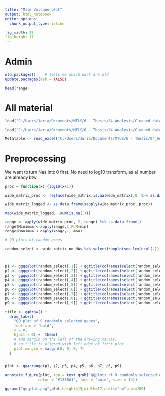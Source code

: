 ```yaml
---
title: "Make Volcano plot"
output: html_notebook
editor_options: 
  chunk_output_type: inline
  
fig_width: 15 
fig_height:17 
---
```

# Admin
```r
old.packages()    # tells me which pack are old
update.packages(ask = FALSE)
```

```r
head(range)
```





# All material
```r
load("C:/Users/1aria/Documents/MTLS/6 - Thesis/04_Analysis/Cleaned_data/longform_info_to_analyze.Rda")

load("C:/Users/1aria/Documents/MTLS/6 - Thesis/04_Analysis/Cleaned_data/wide_matrix.RDa")

Metatable <- read_excel("C:/Users/1aria/Documents/MTLS/6 - Thesis/04_Analysis/Raw_data/Metatable.xlsx")
```

# Preprocessing

We want to turn Nas into 0 first. No need to log10 transform, as all number are already btw

```r
proc = function(x) {log10(x+1)}

wide_matrix_proc <- replace(wide_matrix,is.na(wide_matrix),0) %>% as.data.frame()

wide_matrix_logged <- as.data.frame(sapply(wide_matrix_proc, proc))

map(wide_matrix_logged, ~sum(is.na(.)))

range <- apply(wide_matrix_proc, 2, range) %>% as.data.frame()
range$Minimum <-apply(range,1,FUN=min)
range$Maximum <-apply(range,1, max)

# QQ plots of random genes

random_select <- wide_matrix_no_NAs %>% select(sample(seq_len(ncol(.)), size = 9))  %>%  filter(!row_number() %in% c(7,8,9))  # also eliminate ICI rows



p1 <- ggqqplot(random_select[,1]) + ggtitle(colnames(select(random_select, 1)))
p2 <- ggqqplot(random_select[,2]) + ggtitle(colnames(select(random_select, 2)))
p3 <- ggqqplot(random_select[,3]) + ggtitle(colnames(select(random_select, 3)))
p4 <- ggqqplot(random_select[,4]) + ggtitle(colnames(select(random_select, 4)))
p5 <- ggqqplot(random_select[,5]) + ggtitle(colnames(select(random_select, 5)))
p6 <- ggqqplot(random_select[,6]) + ggtitle(colnames(select(random_select, 6)))
p7 <- ggqqplot(random_select[,7]) + ggtitle(colnames(select(random_select, 7)))
p8 <- ggqqplot(random_select[,8]) + ggtitle(colnames(select(random_select, 8)))
p9 <- ggqqplot(random_select[,9]) + ggtitle(colnames(select(random_select, 9)))

title <- ggdraw() + 
  draw_label(
    "QQ plot of 9 randomly selected genes",
    fontface = 'bold',
    x = 0,
    hjust = 0) +  theme(
    # add margin on the left of the drawing canvas,
    # so title is aligned with left edge of first plot
    plot.margin = margin(0, 0, 0, 7)
  )


plot <- ggarrange(p1, p2, p3, p4, p5, p6, p7, p8, p9) 

annotate_figure(plot, top = text_grob("QQplots of 9 randomly selected genes", 
               color = "#1380A1", face = "bold", size = 14))

ggsave("qq_plot.png",plot,height=15,width=17,units="cm",dpi=200)

```